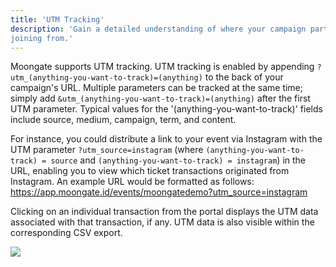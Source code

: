 ```yaml
---
title: 'UTM Tracking'
description: 'Gain a detailed understanding of where your campaign participants are 
joining from.'
---
```


Moongate supports UTM tracking. UTM tracking is enabled by appending `?utm_(anything-you-want-to-track)=(anything)` to the back of your campaign's URL. 
Multiple parameters can be tracked at the same time; simply add `&utm_(anything-you-want-to-track)=(anything)` after the first 
UTM parameter. Typical values for the '(anything-you-want-to-track)' fields include source, medium, campaign, term, and content. 

For instance, you could distribute a link to your event via Instagram with the UTM parameter `?utm_source=instagram` (where 
`(anything-you-want-to-track) = source` and `(anything-you-want-to-track) = instagram`) in the URL, enabling you to view which ticket transactions
originated from Instagram. An example URL would be formatted as follows: https://app.moongate.id/events/moongatedemo?utm_source=instagram

Clicking on an individual transaction from the portal displays the UTM data associated with that transaction, if any. UTM data is 
also visible within the corresponding CSV export.

<img src="/images/customer-insights/utm-tracking/view utm source.avif"/>